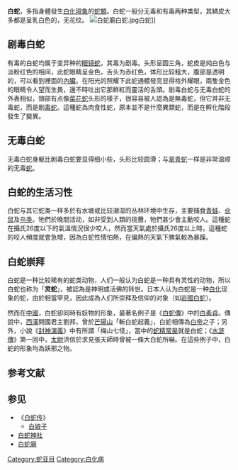 {{Otheruses}}
'''白蛇'''，多指身體發生[[白化症|白化現象]]的[[蛇類|蛇類]]。白蛇一般分无毒和有毒两种类型，其鳞皮大多都是呈乳白色的，无花纹。
[[File:白蛇廟白蛇.jpg|thumb]]白蛇]]
== 剧毒白蛇 ==

有毒的白蛇均属于变异种的[[眼镜蛇|眼镜蛇]]，其毒为剧毒。头形呈圆三角，蛇皮是纯白色与淡粉红色的相间，此蛇眼睛呈金色，舌头为赤红色，体形比较粗大，腹部是透明的，可以看到裡面的[[內臟|內臟]]。在阳光的照耀下此蛇通體發亮显得格外耀眼，兩隻金色的眼睛令人望而生畏，還不時吐出它那鮮紅而靈活的舌頭。剧毒白蛇与无毒白蛇的外表相似，頭部有点像[[王锦蛇|菜花蛇]]头形的樣子，很容易被人認為是無毒蛇，但它并非无毒蛇，而是剧[[毒蛇|毒蛇]]。這種蛇為肉食性蛇，原本並不是什麼異類蛇，而是在孵化階段發生了變異。

== 无毒白蛇 ==

无毒白蛇身躯比剧毒白蛇要显得细小些，头形比较圆滑；与[[翠青蛇|翠青蛇]]一样是非常温顺的无毒[[蛇|蛇]]。

== 白蛇的生活习性 ==
白蛇与其它蛇类一样多於有水塘或比较潮湿的丛林环境中生存，主要捕食[[青蛙|青蛙]]、[[仓鼠|仓鼠]]及[[鸟类|鸟类]]。牠們於晚間活动，如非受到人類的挑釁，牠們甚少會主動咬人。這種蛇在攝氏26度以下的氣溫情況很少咬人，然而當天氣處於攝氏26度以上時，這種蛇的咬人頻度就會急增，因為白蛇性情怕熱，在偏熱的天氣下脾氣較為暴躁。

== 白蛇崇拜 ==
白蛇是一种比较稀有的蛇类动物，人们一般认为白蛇是一种具有灵性的动物，所以白蛇也称为「'''灵蛇'''」，被認為是神明或活佛的转世。日本人认为白蛇是一种[[白化症|白化]]现象的蛇，由於相當罕見，因此成為人们所崇拜及信仰的对象（如[[岩國白蛇|岩國白蛇]]）。

然而在[[中國|中國]]，白蛇卻同時有妖物的形象，最著名例子是《[[白蛇傳|白蛇傳]]》中的[[白素貞|白素貞]]。傳說中，[[西漢|西漢]]開國君主劉邦，曾於[[芒碭山|芒碭山]]「斬白蛇起義」，白蛇相傳為[[白帝|白帝]]之子；另外，小說《[[封神演義|封神演義]]》中有所謂「梅山七怪」，當中的[[蛇精|蛇精]][[常昊|常昊]]就是白蛇；《[[水滸傳|水滸傳]]》第一回中，[[太尉|太尉]]洪信於求見張天師時曾被一條大白蛇所嚇。在這些例子中，白蛇的形象均為妖邪之物。

== 参考文献 ==
{{Reflist}}

== 参见 ==
* 《[[白蛇传|白蛇传]]》
** [[白娘子|白娘子]]
* [[白蛇神社|白蛇神社]]
* [[白蛇廟|白蛇廟]]

[[Category:蛇亚目|Category:蛇亚目]]
[[Category:白化病|Category:白化病]]